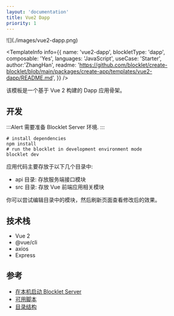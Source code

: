 ```yaml
---
layout: 'documentation'
title: Vue2 Dapp
priority: 1
---
```


<TemplateCoverImage>
  ![](./images/vue2-dapp.png)
</TemplateCoverImage>

<TemplateInfo info={{ 
  name: 'vue2-dapp', 
  blockletType: 'dapp',
  composable: 'Yes',
  languages: 'JavaScript',
  useCase: 'Starter', 
  author:'ZhangHan',
  readme: 'https://github.com/blocklet/create-blocklet/blob/main/packages/create-app/templates/vue2-dapp/README.md',
}} />

该模板是一个基于 Vue 2 构建的 Dapp 应用骨架。

## 开发

:::Alert
需要准备 Blocklet Server 环境.
:::

```shell
# install dependencies
npm install
# run the blocklet in development environment mode
blocklet dev
```

应用代码主要存放于以下几个目录中:  

- api 目录: 存放服务端接口模块
- src 目录: 存放 Vue 前端应用相关模块

你可以尝试编辑目录中的模块，然后刷新页面查看修改后的效果。

## 技术栈

- Vue 2
- @vue/cli
- axios
- Express

## 参考

- [在本机启动 Blocklet Server](https://developer.blocklet.io/docs/en/prerequisites/server)
- [可用脚本](/available-scripts)
- [目录结构](/folder-structure)
